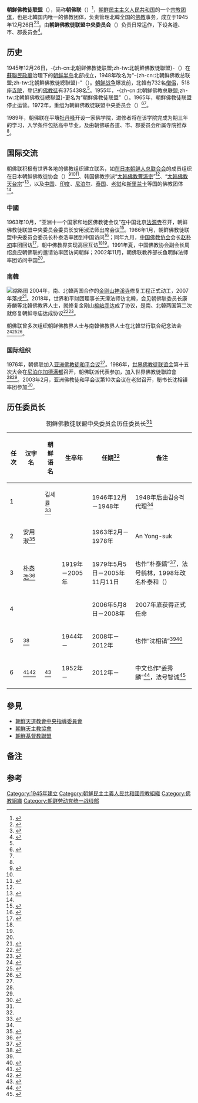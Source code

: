 {{Infobox Korean name
| hangul = 조선불교도련맹（北）<br/>조선불교도연맹（南）
| hanja = 朝鮮佛敎徒聯盟
| rr = Joseon Bulgyodo Ryeonmaeng
| mr = Chosŏn Bulgyodo Ryŏnmaeng
| koreanipa =
| context = north
}}
'''朝鲜佛教徒联盟'''（{{kor|名=北|諺=조선불교도련맹}}），简称'''朝佛联'''（{{kor|諺=조불련|link=no}}）<ref name="王新1991">{{cite journal |author1=王新 |title=山高水长的友谊——访问朝鲜民主主义人民共和国的点滴体会 |journal=法音 |date=1991 |issue=10 |pages=37-38}}</ref>，[[朝鲜民主主义人民共和国|朝鲜民主主义人民共和国]]的一个[[宗教团体|宗教团体]]，也是北韓国内唯一的佛教团体，负责管理北韓全国的[[佛教|佛教]]事务，成立于1945年12月26日{{efn|当时朝鲜民主主义人民共和国尚未成立，朝鲜半岛北部自日本投降后由[[蘇聯民政廳|蘇聯民政廳]]治理}}<ref name=104th_issue>{{Cite web |url=http://www1.korea-np.co.jp/pk/104th_issue/99072207.htm |title=Buddhist Temples, Federation, Education in DPRK |access-date=2019-03-15 |archive-url=https://web.archive.org/web/20161113175032/http://www1.korea-np.co.jp/pk/104th_issue/99072207.htm |archive-date=2016-11-13 |dead-url=yes }}</ref><ref name="Senécal">{{cite journal |author1=Bernard Senécal |title=Buddhists in the Two Koreas: North-South Interactions |journal=Journal of Korean Religions |volume=4 |issue=2 |date=2013-10-01 |publisher=University of Hawai'i Press |pages=9-50}}</ref>{{rp|12}}。由'''朝鲜佛教徒联盟中央委员会'''（{{kor|諺=조선불교도련맹 중앙위원회|link=no}}）负责日常运作，下设各道、市、郡委员会<ref>{{cite web |author1=周之然 |title=朝鲜各地寺院举行“祈愿祖国统一8·15南北佛教徒同时法会” |url=http://world.people.com.cn/n/2012/0815/c57507-18753041.html |website=人民网 |accessdate=2019-03-16 |date=2012-08-15 |archive-date=2012-11-05 |archive-url=https://web.archive.org/web/20121105112836/http://world.people.com.cn/n/2012/0815/c57507-18753041.html |dead-url=no }}</ref>。

== 历史 ==
1945年12月26日，-{zh-cn:北朝鲜佛教徒联盟;zh-tw:北朝鮮佛教徒聯盟}-（{{lang|ko|북조선불교도련맹}}）在[[蘇聯民政廳|蘇聯民政廳]]治理下的[[朝鲜半岛|朝鲜半岛]]北部成立，1948年改名为“-{zh-cn:北朝鲜佛教总联盟;zh-tw:北朝鮮佛教徒總聯盟}-”（{{lang|ko|북조선불교총련맹}}）。[[朝鲜战争|朝鲜战争]]爆发前，北韓有732名[[出家眾|僧侣]]，518座[[寺院|寺院]]，登记的[[佛教徒|佛教徒]]有375438名<ref name="Senécal" />{{rp|13-14}}。1955年，-{zh-cn:北朝鲜佛教总联盟;zh-tw:北朝鮮佛教徒總聯盟}-更名为“朝鲜佛教徒联盟”（{{lang|ko|조선불교도련맹}}）。1965年，朝鲜佛教徒联盟停止运营。1972年，重组为朝鲜佛教徒联盟中央委员会（{{朝|諺=조선불교도련맹 중앙위원회|link=no}}）<ref>{{cite web |title=조선불교도연맹(朝鮮佛敎徒聯盟) |url=http://encykorea.aks.ac.kr/Contents/Index?contents_id=E0066473 |website=韩国民族文化大百科字典 |accessdate=2019-03-16 |archive-date=2021-02-05 |archive-url=https://web.archive.org/web/20210205171236/http://encykorea.aks.ac.kr/Contents/Index?contents_id=E0066473 |dead-url=no }}</ref><ref name="Senécal" />{{rp|17}}。

1989年，朝佛联在平壤[[牡丹峰区域|牡丹峰]]开设一家佛学院，进修者将在该学院完成为期三年的学习，入学条件包括高中毕业，及由朝佛联各道、市、郡委员会所属寺院推荐<ref name="Senécal" />{{rp|21}}。

== 国际交流 ==
朝佛联积极有世界各地的佛教组织建立联系，如[[在日本朝鲜人总联合会|在日本朝鲜人总联合会]]的成员组织在日本朝鲜佛教徒协会（{{lang-ja|在日本朝鮮仏教徒協会}}）<ref>{{Cite web |url=http://www1.korea-np.co.jp/pk/003rd_issue/chongryun/organs.htm |title=3. Chongryun Organizations |access-date=2019-03-15 |archive-url=https://web.archive.org/web/20070823193103/http://www1.korea-np.co.jp/pk/003rd_issue/chongryun/organs.htm |archive-date=2007-08-23 |dead-url=yes }}</ref><ref name=104th_issue /><ref name="朝总联">{{cite web|url=http://www.chongryon.com/j/cr/about/4-11.html|title=傘下団体|accessdate=2019-03-17|language=ja|publisher=在日本朝鲜人总联合会|archive-date=2016-08-26|archive-url=https://web.archive.org/web/20160826073303/http://www.chongryon.com/j/cr/about/4-11.html|dead-url=no}}</ref>、韩国佛教宗派“[[大韩佛教曹溪宗|大韩佛教曹溪宗]]”<ref name="韩联社" />、“[[大韩佛教天台宗|大韩佛教天台宗]]”<ref>{{cite web |title=韩朝佛教界人士在开城通灵寺举行联合法会 |url=http://www.chinanews.com/gj/2014/11-26/6818783.shtml |website=中国新闻网 |accessdate=2019-03-16 |date=2014-11-26 |archive-date=2020-02-22 |archive-url=https://web.archive.org/web/20200222234839/http://www.chinanews.com/gj/2014/11-26/6818783.shtml |dead-url=no }}</ref>，以及[[中国|中国]]、[[印度|印度]]、[[尼泊尔|尼泊尔]]、[[泰国|泰国]]、[[老挝|老挝]]和[[斯里兰卡|斯里兰卡]]等国的佛教团体<ref name=104th_issue />。

===中國===
1963年10月，“亚洲十一个国家和地区佛教徒会议”在中国北京[[法源寺_(北京)|法源寺]]召开，朝鲜佛教徒联盟中央委员会委员长安用淑法师出席会议<ref name=回眸>{{cite web |title=中韩佛教友好交流回眸 |url=http://www.chinabuddhism.com.cn/special/zhrhy19/zhjl/2016-10-12/11700.html |website=中国佛教协会 |accessdate=2019-03-15 |archive-date=2019-06-09 |archive-url=https://web.archive.org/web/20190609134205/http://www.chinabuddhism.com.cn/special/zhrhy19/zhjl/2016-10-12/11700.html |dead-url=yes }}</ref>。1986年1月，朝鲜佛教徒联盟中央委员会委员长朴泰浩率团到中国访问<ref>{{cite web |title=中国佛学院成立60周年纪念会 大事记 1977-1986 |url=http://www.chinabuddhism.com.cn/special/zgfxycl60znjnh/dsj/2016-09-14/11461.html |website=中国佛教协会 |accessdate=2019-03-15 |archive-date=2020-09-22 |archive-url=https://web.archive.org/web/20200922120335/http://www.chinabuddhism.com.cn/special/zgfxycl60znjnh/dsj/2016-09-14/11461.html |dead-url=no }}</ref>；同年九月，[[中国佛教协会|中国佛教协会]]会长[[赵朴初|赵朴初]]率团回访<ref>{{cite journal |title=赵朴初会长访问朝鲜 |journal=法音 |date=1986 |issue=6}}</ref>，朝中佛教界实现高层互访<ref name="王新1991" /><ref name=回眸/>。1991年夏，中国佛教协会副会长周绍良应朝佛联的邀请访率团访问朝鲜；2002年11月，朝佛联教养部长鱼明鲜法师率团访问中国<ref name="回眸" />。

===南韓===
[[File:Shinkeiji.png|缩略图]]
2004年，南、北韓两国合作的[[金剛山_(朝鮮)|金刚山]][[神溪寺|神溪寺]]修复工程正式动工，2007年落成<ref>{{cite web |title=2004年南北韩开展金刚山神溪寺修复工程 |url=http://world.kbs.co.kr/special/northkorea/contents/news/koreamoment_view.htm?no=346822&lang=c |website=KBS WORLD Radio |accessdate=2019-03-16 |date=2018-09-13 |archive-date=2019-06-07 |archive-url=https://web.archive.org/web/20190607224808/http://world.kbs.co.kr/special/northkorea/contents/news/koreamoment_view.htm?no=346822&lang=c |dead-url=no }}</ref>。2018年，世界和平财团理事长天潭法师访北韓，会见朝佛联委员长康寿麟等北韓佛教界人士，就修复金刚山[[榆岾寺|榆岾寺]]达成了协议，是南、北韓两国第二次就修复朝鲜寺庙达成协议<ref>{{cite web |title=南韓政府批准宗教人士访北韓 |url=http://www.icnkr.com/article-177129-1.html |website=奋斗在韩国 |accessdate=2019-03-16 |date=2018-05-31 |archive-date=2021-08-19 |archive-url=https://web.archive.org/web/20210819205753/http://www.icnkr.com/article-177129-1.html |dead-url=no }}</ref><ref>{{cite web |title=南北韩就修复金刚山榆岾寺达成协议 |url=http://rki.kbs.co.kr/service/news_vod_view.htm?lang=c&menu_cate=videonews&id=&Seq_Code=60854 |website=KBS WORLD Radio |accessdate=2019-03-16 |date=018-10-11 |archive-date=2021-08-19 |archive-url=https://web.archive.org/web/20210819215149/http://rki.kbs.co.kr/service/news_vod_view.htm?lang=c&menu_cate=videonews&id=&Seq_Code=60854 |dead-url=no }}</ref>。

朝佛联曾多次组织朝鲜佛教界人士与南韓佛教界人士在北韓举行联合纪念法会<ref>{{cite web |author1=李小飞 |title=朝韩佛教界在金刚山共办法会 祈愿半岛统一 |url=http://world.huanqiu.com/exclusive/2015-10/7772798.html |website=环球网 |accessdate=2019-03-16 |date=2015-10-16 |archive-date=2019-06-11 |archive-url=https://web.archive.org/web/20190611152130/http://world.huanqiu.com/exclusive/2015-10/7772798.html |dead-url=no }}</ref><ref>{{cite web |title=朝韩佛教界将在朝鲜妙香山联合举行祈愿统一法会 |url=http://www.fjnet.com/hwjj/haiwainr/201109/t20110902_184126.htm |website=佛教在线 |accessdate=2019-03-16 |date=2011-09-02 |archive-date=2021-08-19 |archive-url=https://web.archive.org/web/20210819205759/http://www.fjnet.com/hwjj/haiwainr/201109/t20110902_184126.htm |dead-url=no }}</ref><ref>{{cite web |title=韩允许与朝文化交流 朝韩佛教界将举行联合法会 |url=http://www.fjnet.com/hwjj/haiwainr/201310/t20131011_213274.htm |website=佛教在线 |accessdate=2019-03-16 |date=2013-10-11 |archive-date=2021-08-19 |archive-url=https://web.archive.org/web/20210819233402/http://www.fjnet.com/hwjj/haiwainr/201310/t20131011_213274.htm |dead-url=no }}</ref>。

===国际组织===
1976年，朝佛联加入[[亚洲佛教徒和平会议|亚洲佛教徒和平会议]]<ref name=104th_issue />。1986年，[[世界佛教徒联谊会|世界佛教徒联谊会]]第十五次大会在[[尼泊尔|尼泊尔]][[加德满都|加德满都]]召开，朝佛联派代表参加，加入世界佛教徒聯誼會<ref name="Senécal" />{{rp|18}}<ref name="回眸" />。2003年2月，亚洲佛教徒和平会议第10次会议在老挝召开，秘书长沈相镇率团参加<ref>{{cite web |title=朝鲜概况 |url=http://www.china.com.cn/zhuanti2005/txt/2005-10/24/content_6008638.htm |website=中国网 |accessdate=2019-03-16 |date=2005-10-24 |archive-date=2013-07-24 |archive-url=https://web.archive.org/web/20130724150953/http://www.china.com.cn/zhuanti2005/txt/2005-10/24/content_6008638.htm |dead-url=no }}</ref>。

== 历任委员长 ==
{| class="wikitable"
|+朝鲜佛教徒联盟中央委员会历任委员长<ref name="Senécal" />{{rp|17-19}}
! 任次 !! 汉字名 !! 朝鲜语名 !! 生卒年 !! 任期<ref name=budreview/> !! 备注
|-
| 1 ||  || 김세률<ref name=budreview>{{cite web |title=북한불교의 어제와 오늘 / 이지범 |url=http://www.budreview.com/news/articleView.html?idxno=453 |website=불교평론 |accessdate=2019-03-18 |date=2000-12-10 |archive-date=2020-11-26 |archive-url=https://web.archive.org/web/20201126150636/http://www.budreview.com/news/articleView.html?idxno=453 |dead-url=no }}</ref> ||  || 1946年12月－1948年 || 1948年后由김숭격代理<ref name=budreview/>
|-
| 2 || 安用淑<ref name="申在夫">{{cite web |author1=申在夫 |title=新时期中国与朝鲜半岛佛教友好交流 |url=http://www.fjnet.com/fjlw/200809/t20080905_81235.htm |website=佛教在线 |accessdate=2019-03-16 |date=2008-09-05 |archive-date=2020-12-03 |archive-url=https://web.archive.org/web/20201203200402/http://www.fjnet.com/fjlw/200809/t20080905_81235.htm |dead-url=no }}</ref> || {{lang|ko|안용숙}} ||  || 1963年2月－1978年 || An Yong-suk
|-
| 3 || [[朴泰和|朴泰浩]]<ref>{{cite web |title=1986年1月17日，赵朴初会长与朴泰浩委员长互赠礼品 |url=http://www.plmbu.com/index.php?m=depot&a=detail_art&artpic_id=1542#book7/page1 |website=中国佛教文化研究所 |accessdate=2019-03-16 |archive-date=2019-06-12 |archive-url=https://web.archive.org/web/20190612083155/http://www.plmbu.com/index.php?m=depot&a=detail_art&artpic_id=1542#book7/page1 |dead-url=yes }}</ref> || {{lang|ko|박태호}} || 1919年－2005年 || 1979年5月5日－2005年11月11日 || 也作“朴泰鎬”<ref name="budreview1475">{{cite web |title=북한불교의 역사와 현황 / 이지범 |url=http://www.budreview.com/news/articleView.html?idxno=1475 |accessdate=2019-12-08 |archive-date=2021-01-19 |archive-url=https://web.archive.org/web/20210119220327/http://www.budreview.com/news/articleView.html?idxno=1475 |dead-url=no }}</ref>，法号鹤林，1998年改名朴泰和（{{lang|ko|박태화}}）
|-
| 4 || || {{lang|ko|류영선}} ||  || 2006年5月8日－2008年 || 2007年底获得正式任命
|-
| 5 || {{link-ko|沈相進|심상진}}<ref>{{cite web |title=통합 검색 결과 : 조선불교도연맹 (전체 153건) |url=http://nkinfo.unikorea.go.kr/nkp/search/search.do?collection=ALL&query=%EC%A1%B0%EC%84%A0%EB%B6%88%EA%B5%90%EB%8F%84%EC%97%B0%EB%A7%B9 |website=朝鲜通 |accessdate=2019-03-16 |archive-date=2019-06-02 |archive-url=https://web.archive.org/web/20190602232853/http://nkinfo.unikorea.go.kr/nkp/search/search.do?collection=ALL&query=%EC%A1%B0%EC%84%A0%EB%B6%88%EA%B5%90%EB%8F%84%EC%97%B0%EB%A7%B9 |dead-url=no }}</ref> || {{lang|ko|심상진}} || 1944年－ || 2008年－2012年 || 也作“沈相镇”<ref name="budreview1475"/><ref>{{cite web |title=沈相镇：关于朝鲜民主主义人民共和国保护研究和解释、切实实现八万大藏经的报告 |url=http://www.chinabuddhism.com.cn/special/2015wbf4th/huigu/wbf2nd/2015-10-12/9516.html |website=中国佛教协会 |accessdate=2019-03-16 |archive-date=2019-06-12 |archive-url=https://web.archive.org/web/20190612015425/http://www.chinabuddhism.com.cn/special/2015wbf4th/huigu/wbf2nd/2015-10-12/9516.html |dead-url=no }}</ref>
|-
| 6 || {{link-ko|康寿麟|강수린}}<ref>{{Cite web |url=http://cdnvod.yonhapnews.co.kr/yonhapnewsvod/public/yearbook/2017/B/19_01.pdf |title=북한인물(北韩人物)yearbook |access-date=2019-03-16 |archive-date=2019-06-09 |archive-url=https://web.archive.org/web/20190609193929/http://cdnvod.yonhapnews.co.kr/yonhapnewsvod/public/yearbook/2017/B/19_01.pdf |dead-url=no }}</ref><ref name="韩联社">{{cite web |title=韩朝佛教界互换新年书信共话和平蓝图 |url=https://m-cn.yna.co.kr/view/ACK20190103003300881 |website=韩联社 |accessdate=2019-03-16 |date=2019-01-03 |archive-date=2019-06-11 |archive-url=https://web.archive.org/web/20190611032231/https://m-cn.yna.co.kr/view/ACK20190103003300881 |dead-url=no }}</ref> || {{lang|ko|강수린}}<ref>{{cite web |title=朝鲜佛教联盟中央委员会 Ji Song主席 |url=http://www.chinabuddhism.com.cn/e/action/ShowInfo.php?classid=663&id=40056 |website=中国佛教协会 |accessdate=2019-03-15 |archive-date=2019-06-09 |archive-url=https://web.archive.org/web/20190609090503/http://www.chinabuddhism.com.cn/e/action/ShowInfo.php?classid=663&id=40056 |dead-url=no }}</ref> || 1952年－ || 2012年－ || 中文也作“姜秀麟”<ref>{{cite web |title=政< 权力机构图< 北韩信息< 韩半岛信息< 통일부_중문 |url=https://www.unikorea.go.kr/cn_unikorea/information/northkoreainfo/chart/politics/ |website=统一部 |accessdate=2019-03-16 |archive-date=2020-09-30 |archive-url=https://web.archive.org/web/20200930031905/https://www.unikorea.go.kr/cn_unikorea/information/northkoreainfo/chart/politics/ |dead-url=no }}</ref>，法号智诚<ref>{{cite web |title=朝韩佛教界在金刚山共办法会 祈愿半岛统一 |url=http://world.huanqiu.com/exclusive/2015-10/7772798.html?agt=15438 |author=李小飞 |website=环球网 |accessdate=2019-03-16 |date=2015-10-16 |archive-date=2019-06-09 |archive-url=https://web.archive.org/web/20190609010310/http://world.huanqiu.com/exclusive/2015-10/7772798.html?agt=15438 |dead-url=no }}</ref>
|}

==參見==
*[[朝鮮天道教會中央指導委員會|朝鮮天道教會中央指導委員會]]
*[[朝鮮天主教協會|朝鮮天主教協會]]
*[[朝鮮基督教聯盟|朝鮮基督教聯盟]]

== 备注 ==
{{notelist}}

== 参考 ==
{{reflist|30em}}

{{漢傳佛教}}
{{佛教主题}}
{{DEFAULTSORT:Cho}}
[[Category:1945年建立|Category:1945年建立]]
[[Category:朝鮮民主主義人民共和國宗教組織|Category:朝鮮民主主義人民共和國宗教組織]]
[[Category:佛教組織|Category:佛教組織]]
[[Category:朝鲜劳动党统一战线部|Category:朝鲜劳动党统一战线部]]